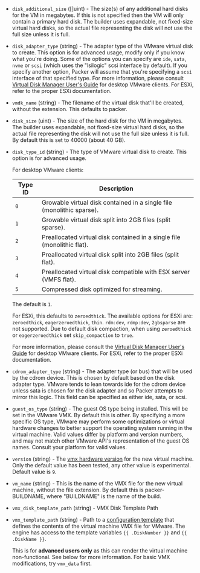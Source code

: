 <!-- Code generated from the comments of the Config struct in builder/vmware/iso/config.go; DO NOT EDIT MANUALLY -->

- `disk_additional_size` ([]uint) - The size(s) of any additional
  hard disks for the VM in megabytes. If this is not specified then the VM
  will only contain a primary hard disk. The builder uses expandable, not
  fixed-size virtual hard disks, so the actual file representing the disk will
  not use the full size unless it is full.

- `disk_adapter_type` (string) - The adapter type of the VMware virtual disk to create. This option is
  for advanced usage, modify only if you know what you're doing. Some of
  the options you can specify are `ide`, `sata`, `nvme` or `scsi` (which
  uses the "lsilogic" scsi interface by default). If you specify another
  option, Packer will assume that you're specifying a `scsi` interface of
  that specified type. For more information, please consult [Virtual Disk
  Manager User's Guide](http://www.vmware.com/pdf/VirtualDiskManager.pdf)
  for desktop VMware clients. For ESXi, refer to the proper ESXi
  documentation.

- `vmdk_name` (string) - The filename of the virtual disk that'll be created,
  without the extension. This defaults to packer.

- `disk_size` (uint) - The size of the hard disk for the VM in megabytes.
  The builder uses expandable, not fixed-size virtual hard disks, so the
  actual file representing the disk will not use the full size unless it
  is full. By default this is set to 40000 (about 40 GB).

- `disk_type_id` (string) - The type of VMware virtual disk to create. This
  option is for advanced usage.

  For desktop VMware clients:

  | Type ID | Description                                                             |
  | ------- | ----------------------------------------------------------------------- |
  | `0`     | Growable virtual disk contained in a single file (monolithic sparse).   |
  | `1`     | Growable virtual disk split into 2GB files (split sparse).              |
  | `2`     | Preallocated virtual disk contained in a single file (monolithic flat). |
  | `3`     | Preallocated virtual disk split into 2GB files (split flat).            |
  | `4`     | Preallocated virtual disk compatible with ESX server (VMFS flat).       |
  | `5`     | Compressed disk optimized for streaming.                                |

  The default is `1`.

  For ESXi, this defaults to `zeroedthick`. The available options for ESXi
  are: `zeroedthick`, `eagerzeroedthick`, `thin`. `rdm:dev`, `rdmp:dev`,
  `2gbsparse` are not supported. Due to default disk compaction, when using
  `zeroedthick` or `eagerzeroedthick` set `skip_compaction` to `true`.

  For more information, please consult the [Virtual Disk Manager User's
  Guide](https://www.vmware.com/pdf/VirtualDiskManager.pdf) for desktop
  VMware clients. For ESXi, refer to the proper ESXi documentation.

- `cdrom_adapter_type` (string) - The adapter type (or bus) that will be used
  by the cdrom device. This is chosen by default based on the disk adapter
  type. VMware tends to lean towards ide for the cdrom device unless
  sata is chosen for the disk adapter and so Packer attempts to mirror
  this logic. This field can be specified as either ide, sata, or scsi.

- `guest_os_type` (string) - The guest OS type being installed. This will be
  set in the VMware VMX. By default this is other. By specifying a more
  specific OS type, VMware may perform some optimizations or virtual hardware
  changes to better support the operating system running in the
  virtual machine. Valid values differ by platform and version numbers, and may
  not match other VMware API's representation of the guest OS names. Consult your
  platform for valid values.

- `version` (string) - The [vmx hardware
  version](http://kb.vmware.com/selfservice/microsites/search.do?language=en_US&cmd=displayKC&externalId=1003746)
  for the new virtual machine. Only the default value has been tested, any
  other value is experimental. Default value is `9`.

- `vm_name` (string) - This is the name of the VMX file for the new virtual
  machine, without the file extension. By default this is packer-BUILDNAME,
  where "BUILDNAME" is the name of the build.

- `vmx_disk_template_path` (string) - VMX Disk Template Path
- `vmx_template_path` (string) - Path to a [configuration template](/docs/templates/engine.html) that
  defines the contents of the virtual machine VMX file for VMware. The
  engine has access to the template variables `{{ .DiskNumber }}` and
  `{{ .DiskName }}`.

  This is for **advanced users only** as this can render the virtual machine
  non-functional. See below for more information. For basic VMX
  modifications, try `vmx_data` first.
